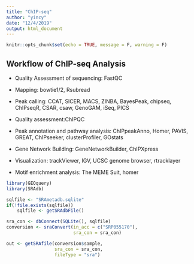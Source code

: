 ```yaml
---
title: "ChIP-seq"
author: "yincy"
date: "12/4/2019"
output: html_document
---
```


```r
knitr::opts_chunk$set(echo = TRUE, message = F, warning = F)
```


## Workflow of ChIP-seq Analysis  
- Quality Assessment of sequencing: FastQC  

- Mapping: bowtie1/2, Rsubread  

- Peak calling: CCAT, SICER, MACS, ZINBA, BayesPeak, chipseq, ChIPseqR, CSAR, csaw, GenoGAM, iSeq, PICS  

- Quality assessment:ChIPQC  

- Peak annotation and pathway analysis: ChIPpeakAnno, Homer, PAVIS, GREAT, ChIPseeker, clusterProfiler, GOstats  

- Gene Network Building: GeneNetworkBuilder, ChIPXpress  

- Visualization: trackViewer, IGV, UCSC genome browser, rtracklayer  

- Motif enrichment analysis: The MEME Suit, homer  


```r
library(GEOquery)
library(SRAdb)
```


```r
sqlfile <- "SRAmetadb.sqlite"
if(!file.exists(sqlfile))
    sqlfile <- getSRAdbFile()

sra_con <- dbConnect(SQLite(), sqlfile)
conversion <- sraConvert(in_acc = c("SRP055170"), 
                         sra_con = sra_con)

out <- getSRAfile(conversion$sample,
                  sra_con = sra_con,
                  fileType = "sra")
```





